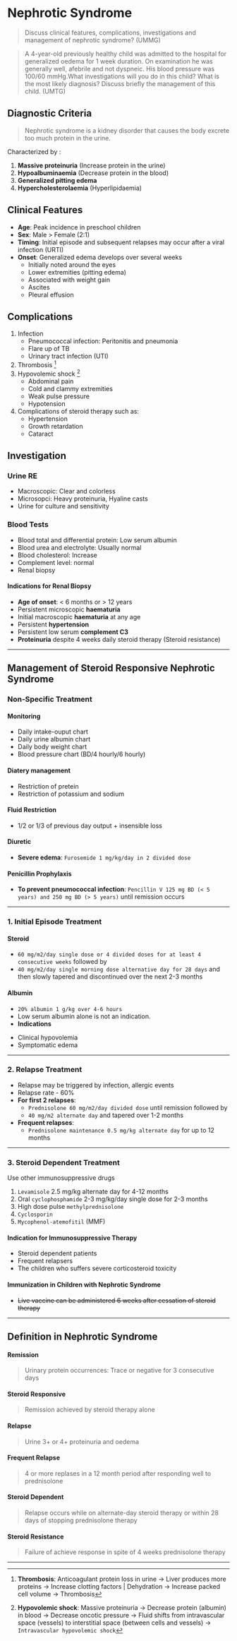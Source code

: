 # Nephrotic Syndrome

> Discuss clinical features, complications, investigations and management of nephrotic
> syndrome? (UMMG)

> A 4-year-old previously healthy child was admitted to the hospital for generalized oedema for 1 week duration. On examination he was generally well, afebrile and not dyspneic. His blood pressure was 100/60 mmHg.What investigations will you do in this child? What is the most likely diagnosis? Discuss briefly the management of this child. (UMTG)

## Diagnostic Criteria

> Nephrotic syndrome is a kidney disorder that causes the body excrete too much protein in the urine.

Characterized by :

1. **Massive proteinuria** (Increase protein in the urine)
2. **Hypoalbuminaemia** (Decrease protein in the blood)
3. **Generalized pitting edema**
4. **Hypercholesterolaemia** (Hyperlipidaemia)

## Clinical Features

- **Age**: Peak incidence in preschool children
- **Sex**: Male > Female (2:1)
- **Timing**: Initial episode and subsequent relapses may occur after a viral infection (URTI)
- **Onset**: Generalized edema develops over several weeks
  - Initially noted around the eyes
  - Lower extremities (pitting edema)
  - Associated with weight gain
  - Ascites
  - Pleural effusion

## Complications

1. Infection
   - Pneumococcal infection: Peritonitis and pneumonia
   - Flare up of TB
   - Urinary tract infection (UTI)
2. Thrombosis [^1]
3. Hypovolemic shock [^2]
   - Abdominal pain
   - Cold and clammy extremities
   - Weak pulse pressure
   - Hypotension
4. Complications of steroid therapy such as:
   - Hypertension
   - Growth retardation
   - Cataract

[^1]: **Thrombosis**: Anticoagulant protein loss in urine → Liver produces more proteins → Increase clotting factors | Dehydration → Increase packed cell volume → Thrombosis
[^2]: **Hypovolemic shock**: Massive proteinuria → Decrease protein (albumin) in blood → Decrease oncotic pressure → Fluid shifts from intravascular space (vessels) to interstitial space (between cells and vessels) → `Intravascular hypovolemic shock`

## Investigation

### Urine RE

- Macroscopic: Clear and colorless
- Microsopci: Heavy proteinuria, Hyaline casts
- Urine for culture and sensitivity

### Blood Tests

- Blood total and differential protein: Low serum albumin
- Blood urea and electrolyte: Usually normal
- Blood cholesterol: Increase
- Complement level: normal
- Renal biopsy

#### Indications for Renal Biopsy


<Callout emoji=''>

- **Age of onset**: < 6 months or > 12 years
- Persistent microscopic **haematuria**
- Initial macroscopic **haematuria** at any age
- Persistent **hypertension**
- Persistent low serum **complement C3**
- **Proteinuria** despite 4 weeks daily steroid therapy (Steroid resistance)

</Callout>

---

## Management of Steroid Responsive Nephrotic Syndrome

### Non-Specific Treatment

#### Monitoring

- Daily intake-ouput chart
- Daily urine albumin chart
- Daily body weight chart
- Blood pressure chart (BD/4 hourly/6 hourly)

#### Diatery management

- Restriction of pretein
- Restriction of potassium and sodium

#### Fluid Restriction

- 1/2 or 1/3 of previous day output + insensible loss

#### Diuretic

- **Severe edema**: `Furosemide 1 mg/kg/day in 2 divided dose`

#### Penicillin Prophylaxis

- **To prevent pneumococcal infection**: `Pencillin V 125 mg BD (< 5 years) and 250 mg BD (> 5 years)` until remission occurs

---

### 1. Initial Episode Treatment

#### Steroid

- `60 mg/m2/day single dose or 4 divided doses for at least 4 consecutive weeks` followed by
- `40 mg/m2/day single morning dose alternative day for 28 days` and then slowly tapered and discontinued over the next 2-3 months

#### Albumin

- `20% albumin 1 g/kg over 4-6 hours`
- Low serum albumin alone is not an indication.
- **Indications**

<Callout>

- Clinical hypovolemia
- Symptomatic edema

</Callout>

---

### 2. Relapse Treatment

- Relapse may be triggered by infection, allergic events
- Relapse rate - 60%
- **For first 2 relapses**:
  - `Prednisolone 60 mg/m2/day divided dose` until remission followed by
  - `40 mg/m2 alternate day` and tapered over 1-2 months
- **Frequent relapses**:
  - `Prednisolone maintenance 0.5 mg/kg alternate day` for up to 12 months

---

### 3. Steroid Dependent Treatment

Use other immunosuppressive drugs

1. `Levamisole` 2.5 mg/kg alternate day for 4-12 months
2. Oral `cyclophosphamide` 2-3 mg/kg/day single dose for 2-3 months
3. High dose pulse `methylprednisolone`
4. `Cyclosporin`
5. `Mycophenol-atemofitil` (MMF)

#### Indication for Immunosuppressive Therapy

<Callout emoji="">

- Steroid dependent patients
- Frequent relapsers
- The children who suffers severe corticosteroid toxicity

</Callout>

#### Immunization in Children with Nephrotic Syndrome

- ~~Live vaccine can be administered 6 weeks after cessation of steroid therapy~~

---

## Definition in Nephrotic Syndrome

#### Remission

> Urinary protein occurrences: Trace or negative for 3 consecutive days

#### Steroid Responsive

> Remission achieved by steroid therapy alone

#### Relapse

> Urine 3+ or 4+ proteinuria and oedema

#### Frequent Relapse

> 4 or more replases in a 12 month period after responding well to prednisolone

#### Steroid Dependent

> Relapse occurs while on alternate-day steroid therapy or within 28 days of stopping prednisolone therapy

#### Steroid Resistance

> Failure of achieve response in spite of 4 weeks prednisolone therapy

---
